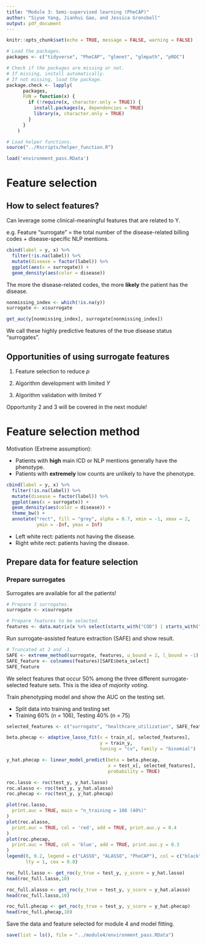 ```yaml
---
title: "Module 3: Semi-supervised learning (PheCAP)"
author: "Siyue Yang, Jianhui Gao, and Jessica Gronsbell"
output: pdf_document
---
```


```r
knitr::opts_chunk$set(echo = TRUE, message = FALSE, warning = FALSE)
```

```r
# Load the packages. 
packages <- c("tidyverse", "PheCAP", "glmnet", "glmpath", "pROC")

# Check if the packages are missing or not. 
# If missing, install automatically.
# If not missing, load the package.
package.check <- lapply(
	  packages,
	  FUN = function(x) {
	    if (!require(x, character.only = TRUE)) {
	      install.packages(x, dependencies = TRUE)
	      library(x, character.only = TRUE)
	    }
	  }
	)
```

```r
# Load helper functions.
source("../Rscripts/helper_function.R")
```

```r
load('environment_pass.RData')
```

# Feature selection

## How to select features? 

Can leverage some clinical-meaningful features that are related to Y.

e.g. Feature "surrogate" = the total number of the disease-related billing codes + disease-specific NLP mentions.

```r
cbind(label = y, x) %>%
  filter(!is.na(label)) %>%
  mutate(disease = factor(label)) %>%
  ggplot(aes(x = surrogate)) +
  geom_density(aes(color = disease))
```

The more the disease-related codes, the more **likely** the patient has the disease.

```r
nonmissing_index <- which(!is.na(y))
surrogate <- x$surrogate

get_auc(y[nonmissing_index], surrogate[nonmissing_index])
```

We call these highly predictive features of the true disease status "surrogates".

## Opportunities of using surrogate features

1. Feature selection to reduce $p$

2. Algorithm development with limited $Y$

3. Algorithm validation with limited $Y$

Opportunity 2 and 3 will be covered in the next module! 

# Feature selection method

Motivation (Extreme assumption): 

- Patients with **high** main ICD or NLP mentions generally have the phenotype.
- Patients with **extremely** low counts are unlikely to have the phenotype.


```r
cbind(label = y, x) %>%
  filter(!is.na(label)) %>%
  mutate(disease = factor(label)) %>%
  ggplot(aes(x = surrogate)) +
  geom_density(aes(color = disease)) +
  theme_bw() + 
  annotate("rect", fill = "grey", alpha = 0.7, xmin = -1, xmax = 2, 
           ymin = -Inf, ymax = Inf)
```

- Left white rect: patients not having the disease.
- Right white rect: patients having the disease. 

## Prepare data for feature selection

### Prepare surrogates

Surrogates are available for all the patients!

```r
# Prepare 3 surrogates.
surrogate <- x$surrogate

# Prepare features to be selected. 
features <- data.matrix(x %>% select(starts_with("COD") | starts_with("NLP")))
```

Run surrogate-assisted feature extraction (SAFE) and show result.

```r
# Truncated at 2 and -1. 
SAFE <- extreme_method(surrogate, features, u_bound = 2, l_bound = -1)
SAFE_feature <- colnames(features)[SAFE$beta_select]
SAFE_feature
```

We select features that occur 50% among the three different surrogate-selected feature sets.
This is the idea of *majority voting*. 

Train phenotyping model and show the AUC on the testing set. 

-   Split data into training and testing set
-   Training 60% (n = 106), Testing 40% (n = 75)

```r
selected_features <- c("surrogate", "healthcare_utilization", SAFE_feature)

beta.phecap <- adaptive_lasso_fit(x = train_x[, selected_features], 
                                  y = train_y, 
                                  tuning = "cv", family = "binomial")

y_hat.phecap <- linear_model_predict(beta = beta.phecap, 
                                     x = test_x[, selected_features],
                                     probability = TRUE)
```

```r
roc.lasso <- roc(test_y, y_hat.lasso)
roc.alasso <- roc(test_y, y_hat.alasso)
roc.phecap <- roc(test_y, y_hat.phecap)

plot(roc.lasso,
  print.auc = TRUE, main = "n_training = 106 (40%)"
)
plot(roc.alasso,
  print.auc = TRUE, col = 'red', add = TRUE, print.auc.y = 0.4
)
plot(roc.phecap,
  print.auc = TRUE, col = 'blue', add = TRUE, print.auc.y = 0.3
)
legend(0, 0.2, legend = c("LASSO", "ALASSO", "PheCAP"), col = c("black","red"), 
       lty = 1, cex = 0.8)
```

```r
roc_full.lasso <- get_roc(y_true = test_y, y_score = y_hat.lasso)
head(roc_full.lasso,10)
```

```r
roc_full.alasso <- get_roc(y_true = test_y, y_score = y_hat.alasso)
head(roc_full.lasso,10)
```

```r
roc_full.phecap <- get_roc(y_true = test_y, y_score = y_hat.phecap)
head(roc_full.phecap,10)
```


Save the data and feature selected for module 4 and model fitting. 

```r
save(list = ls(), file = "../module4/environment_pass.RData")
```
